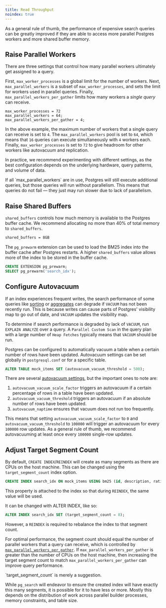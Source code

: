 ```yaml
---
title: Read Throughput
noindex: true
---
```


As a general rule of thumb, the performance of expensive search queries can be greatly improved
if they are able to access more parallel Postgres workers and more shared buffer memory.

## Raise Parallel Workers

There are three settings that control how many parallel workers ultimately get assigned to a query.

First, `max_worker_processes` is a global limit for the number of workers.
Next, `max_parallel_workers` is a subset of `max_worker_processes`, and sets the limit for workers used in
parallel queries. Finally, `max_parallel_workers_per_gather` limits how many workers a _single query_ can receive.

```init postgresql.conf
max_worker_processes = 72
max_parallel_workers = 64;
max_parallel_workers_per_gather = 4;
```

In the above example, the maximum number of workers that a single query can receive is set to `4`. The `max_parallel_workers` pool
is set to `64`, which means that `16` queries can execute simultaneously with `4` workers each. Finally, `max_worker_processes` is
set to `72` to give headroom for other workers like autovacuum and replication.

In practice, we recommend experimenting with different settings, as the best configuration depends on the underlying hardware,
query patterns, and volume of data.

<Note>
  If all `max_parallel_workers` are in use, Postgres will still execute
  additional queries, but those queries will run without parallelism. This means
  that queries do not fail — they just may run slower due to lack of
  parallelism.
</Note>

## Raise Shared Buffers

`shared_buffers` controls how much memory is available to the Postgres buffer cache. We recommend allocating no more than 40% of total memory
to `shared_buffers`.

```bash postgresql.conf
shared_buffers = 8GB
```

The `pg_prewarm` extension can be used to load the BM25 index into the buffer cache after Postgres restarts. A higher `shared_buffers` value allows more of the index to be
stored in the buffer cache.

```sql
CREATE EXTENSION pg_prewarm;
SELECT pg_prewarm('search_idx');
```

## Configure Autovacuum

If an index experiences frequent writes, the search performance of some queries like [sorting](/documentation/full-text/sorting) or
[aggregates](/documentation/aggregates) can degrade if `VACUUM` has not been recently run. This is because writes can cause parts of Postgres' visibility map
to go out of date, and `VACUUM` updates the visibility map.

To determine if search performance is degraded by lack of `VACUUM`, run `EXPLAIN ANALYZE` over a query. A `Parallel Custom Scan`
in the query plan with a large number of `Heap Fetches` typically means that `VACUUM` should be run.

Postgres can be configured to automatically vacuum a table when a certain number of rows have been updated. Autovacuum settings
can be set globally in `postgresql.conf` or for a specific table.

```sql
ALTER TABLE mock_items SET (autovacuum_vacuum_threshold = 500);
```

There are several [autovacuum settings](https://www.postgresql.org/docs/current/runtime-config-autovacuum.html), but the important ones to
note are:

1. `autovacuum_vacuum_scale_factor` triggers an autovacuum if a certain percentage of rows in a table have been updated.
2. `autovacuum_vacuum_threshold` triggers an autovacuum if an absolute number of rows have been updated.
3. `autovacuum_naptime` ensures that vacuum does not run too frequently.

This means that setting `autovacuum_vacuum_scale_factor` to `0` and `autovacuum_vacuum_threshold` to `100000` will trigger an autovacuum
for every `100000` row updates. As a general rule of thumb, we recommend autovacuuming at least once every `100000` single-row updates.

## Adjust Target Segment Count

By default, `CREATE INDEX`/`REINDEX` will create as many segments as there are CPUs on the host machine. This can be changed using the
`target_segment_count` index option.

```sql
CREATE INDEX search_idx ON mock_items USING bm25 (id, description, rating) WITH (key_field = 'id', target_segment_count = 32, ...);
```

This property is attached to the index so that during `REINDEX`, the same value will be used.

It can be changed with ALTER INDEX, like so:

```sql
ALTER INDEX search_idx SET (target_segment_count = 8);
```

However, a `REINDEX` is required to rebalance the index to that segment count.

For optimal performance, the segment count should equal the number of parallel workers that a query can receive, which is controlled by
[`max_parallel_workers_per_gather`](/documentation/configuration/read_throughput#raise-parallel-workers). If `max_parallel_workers_per_gather` is greater than the number of CPUs on the host machine, then increasing the target segment count to match `max_parallel_workers_per_gather` can improve query
performance.

<Note>
`target_segment_count` is merely a suggestion.

While `pg_search` will endeavor to ensure the created index will have exactly this many segments, it is possible for it
to have less or more. Mostly this depends on the distribution of work across parallel builder processes, memory
constraints, and table size.

</Note>

